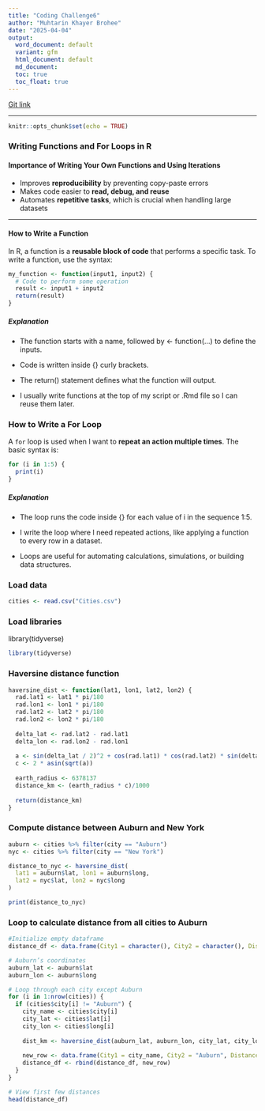 ```yaml
---
title: "Coding Challenge6"
author: "Muhtarin Khayer Brohee"
date: "2025-04-04"
output:
  word_document: default
  variant: gfm
  html_document: default
  md_document:
  toc: true
  toc_float: true
---
```


[Git link](https://github.com/mzb0226/PLPA-6820/tree/main/Coding%20challenge%206)

---

```r
knitr::opts_chunk$set(echo = TRUE)
```

### Writing Functions and For Loops in R

#### Importance of Writing Your Own Functions and Using Iterations
- Improves **reproducibility** by preventing copy-paste errors  
- Makes code easier to **read, debug, and reuse**  
- Automates **repetitive tasks**, which is crucial when handling large datasets  

---

#### How to Write a Function

In R, a function is a **reusable block of code** that performs a specific task. To write a function, use the syntax:

```r
my_function <- function(input1, input2) {
  # Code to perform some operation
  result <- input1 + input2
  return(result)
}
```
##### Explanation
- The function starts with a name, followed by <- function(...) to define the inputs.

- Code is written inside {} curly brackets.

- The return() statement defines what the function will output.

- I usually write functions at the top of my script or .Rmd file so I can reuse them later.

###  How to Write a For Loop

A `for` loop is used when I want to **repeat an action multiple times**. The basic syntax is:

```r
for (i in 1:5) {
  print(i)
}
```

##### Explanation
- The loop runs the code inside {} for each value of i in the sequence 1:5.

- I write the loop where I need repeated actions, like applying a function to every row in a dataset.

- Loops are useful for automating calculations, simulations, or building data structures.

### Load data

```r
cities <- read.csv("Cities.csv")
```

### Load libraries
library(tidyverse)
```r
library(tidyverse)
```

### Haversine distance function
```r
haversine_dist <- function(lat1, lon1, lat2, lon2) {
  rad.lat1 <- lat1 * pi/180
  rad.lon1 <- lon1 * pi/180
  rad.lat2 <- lat2 * pi/180
  rad.lon2 <- lon2 * pi/180
  
  delta_lat <- rad.lat2 - rad.lat1
  delta_lon <- rad.lon2 - rad.lon1
  
  a <- sin(delta_lat / 2)^2 + cos(rad.lat1) * cos(rad.lat2) * sin(delta_lon / 2)^2
  c <- 2 * asin(sqrt(a))
  
  earth_radius <- 6378137
  distance_km <- (earth_radius * c)/1000
  
  return(distance_km)
}
```


### Compute distance between Auburn and New York
```r
auburn <- cities %>% filter(city == "Auburn")
nyc <- cities %>% filter(city == "New York")

distance_to_nyc <- haversine_dist(
  lat1 = auburn$lat, lon1 = auburn$long,
  lat2 = nyc$lat, lon2 = nyc$long
)

print(distance_to_nyc)
```


### Loop to calculate distance from all cities to Auburn
```r
#Initialize empty dataframe
distance_df <- data.frame(City1 = character(), City2 = character(), Distance_km = numeric())

# Auburn’s coordinates
auburn_lat <- auburn$lat
auburn_lon <- auburn$long

# Loop through each city except Auburn
for (i in 1:nrow(cities)) {
  if (cities$city[i] != "Auburn") {
    city_name <- cities$city[i]
    city_lat <- cities$lat[i]
    city_lon <- cities$long[i]
    
    dist_km <- haversine_dist(auburn_lat, auburn_lon, city_lat, city_lon)
    
    new_row <- data.frame(City1 = city_name, City2 = "Auburn", Distance_km = dist_km)
    distance_df <- rbind(distance_df, new_row)
  }
}

# View first few distances
head(distance_df)
```

